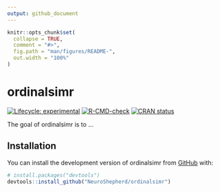 ```yaml
---
output: github_document
---
```


<!-- README.md is generated from README.Rmd. Please edit that file -->

```r
knitr::opts_chunk$set(
  collapse = TRUE,
  comment = "#>",
  fig.path = "man/figures/README-",
  out.width = "100%"
)
```

# ordinalsimr

<!-- badges: start -->
[![Lifecycle: experimental](https://img.shields.io/badge/lifecycle-experimental-orange.svg)](https://lifecycle.r-lib.org/articles/stages.html#experimental)
[![R-CMD-check](https://github.com/NeuroShepherd/ordinalsimr/actions/workflows/R-CMD-check.yaml/badge.svg)](https://github.com/NeuroShepherd/ordinalsimr/actions/workflows/R-CMD-check.yaml)
[![CRAN status](https://www.r-pkg.org/badges/version/ordinalsimr)](https://CRAN.R-project.org/package=ordinalsimr)
<!-- badges: end -->

The goal of ordinalsimr is to ...

## Installation

You can install the development version of ordinalsimr from [GitHub](https://github.com/) with:

``` r
# install.packages("devtools")
devtools::install_github("NeuroShepherd/ordinalsimr")
```




